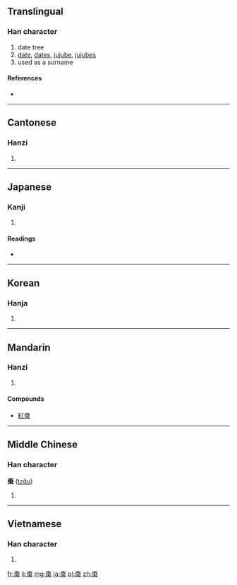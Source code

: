 {{also|枣}}
==Translingual==

===Han character===
{{Han char|rn=75|rad=木|as=08|sn=12|four=5090<sub>2</sub>|canj=木月木月 (DBDB), X木月木月 (XDBDB)}}

# date tree
# [[date]], [[dates]], [[jujube]], [[jujubes]]
# used as a surname

====References====
* {{Han ref|kx=0532.180|dkj=14937|dj=0920.240|hdz=21228.010|uh=68D7|ud=26839|bh=B4C7|bd=46279}}

----

==Cantonese==

===Hanzi===
{{yue-hanzi|jyut=|y=jou2|sim=枣}}

# {{defn|lang=yue|sort=木08}}

----

==Japanese==

===Kanji===
{{ja-kanji|grade=|rs=木08}}

# {{defn|lang=ja|sort=木08}}

====Readings====
* {{ja-readings|on=[[そう]] (sō)|kun=[[なつめ]] (natsume)}}

----

==Korean==

===Hanja===
{{ko-hanja|hangeul=조|eumhun=|rv=jo|mr=cho|y=co}}

# {{defn|lang=ko|sort=木08}}

----

==Mandarin==

===Hanzi===
{{cmn-hanzi|sim=枣|pin=[[zǎo]] ([[zao3]])|wg=tsao<sup>3</sup>}}

# {{defn|lang=cmn|sort=木08}}

====Compounds====
* [[紅棗]]

----

==Middle Chinese==

===Han character===
'''棗''' ([[tzɑ̌u]])<!--note: the [[ɑ]] is an IPA symbol and differs from the vowel [[a]]-->

# {{defn|lang=ltc|sort=木08}}

----

==Vietnamese==

===Han character===
{{vi-hantu|[[tảo]], [[táo]], [[táu]]|rs=木08}}

# {{defn|lang=vi|sort=木08}}

[[fr:棗]]
[[li:棗]]
[[mg:棗]]
[[ja:棗]]
[[pl:棗]]
[[zh:棗]]
